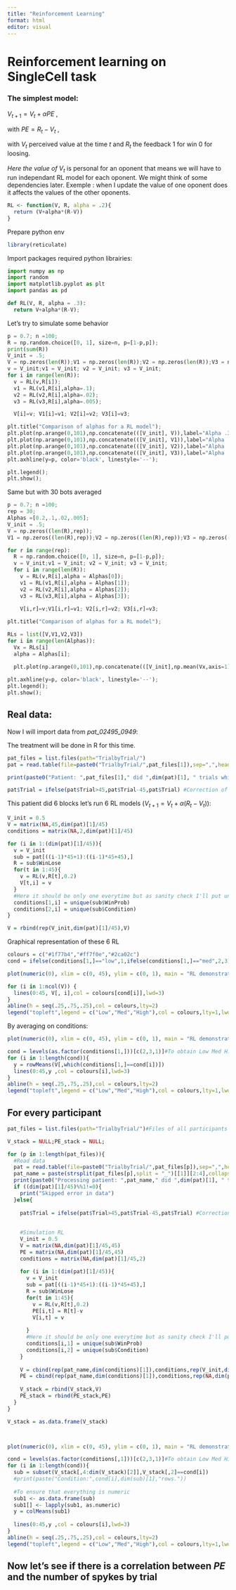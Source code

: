 ```yaml
---
title: "Reinforcement Learning"
format: html
editor: visual
---
```


# Reinforcement learning on SingleCell task

### The simplest model:

$V_{t+1} = V_t + \alpha PE$ ,

with $PE = R_t-V_t$ ,

with $V_t$ perceived value at the time $t$ and $R_t$ the feedback 1 for win 0 for loosing. <br><br> *Here the value of* $V_t$ is personal for an oponent that means we will have to run independant RL model for each oponent. We might think of some dependencies later. Exemple : when I update the value of one oponent does it affects the values of the other oponents.

```r
RL <- function(V, R, alpha = .2){
  return (V+alpha*(R-V))
}
```

Prepare python env

```r
library(reticulate)
```

Import packages required python librairies:

```python
import numpy as np
import random
import matplotlib.pyplot as plt
import pandas as pd
```

```python
def RL(V, R, alpha = .3):
  return V+alpha*(R-V);
```

Let's try to simulate some behavior

```python
p = 0.7; n =100;
R = np.random.choice([0, 1], size=n, p=[1-p,p]);
print(sum(R))
V_init = .5;
V = np.zeros(len(R));V1 = np.zeros(len(R));V2 = np.zeros(len(R));V3 = np.zeros(len(R));
v = V_init;v1 = V_init; v2 = V_init; v3 = V_init;
for i in range(len(R)):
  v = RL(v,R[i]);
  v1 = RL(v1,R[i],alpha=.1);
  v2 = RL(v2,R[i],alpha=.02);
  v3 = RL(v3,R[i],alpha=.005);

  V[i]=v; V1[i]=v1; V2[i]=v2; V3[i]=v3;

plt.title("Comparison of alphas for a RL model");
plt.plot(np.arange(0,101),np.concatenate(([V_init], V)),label="Alpha .3");
plt.plot(np.arange(0,101),np.concatenate(([V_init], V1)),label="Alpha .1");
plt.plot(np.arange(0,101),np.concatenate(([V_init], V2)),label="Alpha .05");
plt.plot(np.arange(0,101),np.concatenate(([V_init], V3)),label="Alpha .005");
plt.axhline(y=p, color='black', linestyle='--');

plt.legend();
plt.show();

```

Same but with 30 bots averaged

```python
p = 0.7; n =100;
rep = 30;
Alphas =[0.2,.1,.02,.005];
V_init = .5;
V = np.zeros((len(R),rep));
V1 = np.zeros((len(R),rep));V2 = np.zeros((len(R),rep));V3 = np.zeros((len(R),rep));

for r in range(rep):
  R = np.random.choice([0, 1], size=n, p=[1-p,p]);
  v = V_init;v1 = V_init; v2 = V_init; v3 = V_init;
  for i in range(len(R)):
    v = RL(v,R[i],alpha = Alphas[0]);
    v1 = RL(v1,R[i],alpha = Alphas[1]);
    v2 = RL(v2,R[i],alpha = Alphas[2]);
    v3 = RL(v3,R[i],alpha = Alphas[3]);
    
    V[i,r]=v;V1[i,r]=v1; V2[i,r]=v2; V3[i,r]=v3;

plt.title("Comparison of alphas for a RL model");

RLs = list([V,V1,V2,V3])
for i in range(len(Alphas)):
  Vx = RLs[i]
  alpha = Alphas[i];

  plt.plot(np.arange(0,101),np.concatenate(([V_init],np.mean(Vx,axis=1))),label=f"Alpha {alpha}");
  
plt.axhline(y=p, color='black', linestyle='--');
plt.legend();
plt.show();

```

## Real data:

Now I will import data from *pat_02495_0949*:

The treatment will be done in R for this time.

```r
pat_files = list.files(path="TrialbyTrial/")
pat = read.table(file=paste0("TrialbyTrial/",pat_files[1]),sep=",",header=T)

print(paste0("Patient: ",pat_files[1]," did ",dim(pat)[1], " trials which correspond to ",dim(pat)[1]/45," blocks."))#Sanity check this should be an integer

pat$Trial = ifelse(pat$Trial>45,pat$Trial-45,pat$Trial) #Correction of data collection 
```

This patient did 6 blocks let's run 6 RL models ($V_{t+1} = V_t + \alpha (R_t-V_t)$):

```r
V_init = 0.5
V = matrix(NA,45,dim(pat)[1]/45)
conditions = matrix(NA,2,dim(pat)[1]/45)

for (i in 1:(dim(pat)[1]/45)){
  v = V_init
  sub = pat[((i-1)*45+1):((i-1)*45+45),]
  R = sub$WinLose
  for(t in 1:45){
    v = RL(v,R[t],0.2)
    V[t,i] = v 
  }
  #Here it should be only one everytime but as sanity check I'll put unique()
  conditions[1,i] = unique(sub$WinProb)
  conditions[2,i] = unique(sub$Condition)
}

V = rbind(rep(V_init,dim(pat)[1]/45),V)
```

Graphical representation of these 6 RL

```r
colours = c("#1f77b4","#ff7f0e","#2ca02c")
cond = ifelse(conditions[1,]=="low",1,ifelse(conditions[1,]=="med",2,3))

plot(numeric(0), xlim = c(0, 45), ylim = c(0, 1), main = "RL demonstration",ylab = "Oponent Value",xlab="Trials")

for (i in 1:ncol(V)) {
  lines(0:45, V[, i],col = colours[cond[i]],lwd=3)
}
abline(h = seq(.25,.75,.25),col = colours,lty=2)
legend("topleft",legend = c("Low","Med","High"),col = colours,lty=1,lwd=2,cex=0.8)
```

By averaging on conditions:

```r
plot(numeric(0), xlim = c(0, 45), ylim = c(0, 1), main = "RL demonstration",ylab = "Oponent Value",xlab="Trials")

cond = levels(as.factor(conditions[1,]))[c(2,3,1)]#To obtain Low Med High
for (i in 1:length(cond)){
  y = rowMeans(V[,which(conditions[1,]==cond[i])])
  lines(0:45,y ,col = colours[i],lwd=3)
}
abline(h = seq(.25,.75,.25),col = colours,lty=2)
legend("topleft",legend = c("Low","Med","High"),col = colours,lty=1,lwd=2,cex=0.8)
```

## For every participant

```r
pat_files = list.files(path="TrialbyTrial/")#Files of all participants

V_stack = NULL;PE_stack = NULL;

for (p in 1:length(pat_files)){
  #Read data
  pat = read.table(file=paste0("TrialbyTrial/",pat_files[p]),sep=",",header=T)
  pat_name = paste(strsplit(pat_files[p],split = "_")[[1]][2:4],collapse = "_")
  print(paste0("Processing patient: ",pat_name," did ",dim(pat)[1], " trials which correspond to ",dim(pat)[1]/45," blocks...."))#Sanity check this should be an integer
  if ((dim(pat)[1]/45)%%1!=0){
    print("Skipped error in data")
  }else{
    
    pat$Trial = ifelse(pat$Trial>45,pat$Trial-45,pat$Trial) #Correction of data collection 
    
    
    #Simulation RL 
    V_init = 0.5
    V = matrix(NA,dim(pat)[1]/45,45)
    PE = matrix(NA,dim(pat)[1]/45,45)
    conditions = matrix(NA,dim(pat)[1]/45,2)
    
    for (i in 1:(dim(pat)[1]/45)){
      v = V_init
      sub = pat[((i-1)*45+1):((i-1)*45+45),]
      R = sub$WinLose
      for(t in 1:45){
        v = RL(v,R[t],0.2)
        PE[i,t] = R[t]-v
        V[i,t] = v
        
      }
      #Here it should be only one everytime but as sanity check I'll put unique()
      conditions[i,1] = unique(sub$WinProb)
      conditions[i,2] = unique(sub$Condition)
    }
    
    V = cbind(rep(pat_name,dim(conditions)[1]),conditions,rep(V_init,dim(pat)[1]/45),V)
    PE = cbind(rep(pat_name,dim(conditions)[1]),conditions,rep(NA,dim(pat)[1]/45),PE)
    
    V_stack = rbind(V_stack,V)
    PE_stack = rbind(PE_stack,PE)
  }
}

V_stack = as.data.frame(V_stack)




```

```r

plot(numeric(0), xlim = c(0, 45), ylim = c(0, 1), main = "RL demonstration",ylab = "Oponent Value",xlab="Trials")

cond = levels(as.factor(conditions[,1]))[c(2,3,1)]#To obtain Low Med High
for (i in 1:length(cond)){
  sub = subset(V_stack[,4:dim(V_stack)[2]],V_stack[,2]==cond[i])
  #print(paste("Condition:",cond[i],dim(sub)[1],"rows."))
  
  #To ensure that everything is numeric
  sub1 <- as.data.frame(sub)
  sub1[] <- lapply(sub1, as.numeric)
  y = colMeans(sub1) 
  
  lines(0:45,y ,col = colours[i],lwd=3)
}
abline(h = seq(.25,.75,.25),col = colours,lty=2)
legend("topleft",legend = c("Low","Med","High"),col = colours,lty=1,lwd=2,cex=0.8)
```

## Now let's see if there is a correlation between $PE$ and the number of spykes by trial
